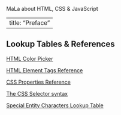 <!--source .venv/bin/activate-->
MaLa about HTML, CSS & JavaScript

---
title: "Preface"
---

## Lookup Tables & References {.unnumbered}

[HTML Color Picker](https://htmlcolorcodes.com/color-picker/)

[HTML Element Tags Reference](https://www.w3schools.com/tags/default.asp)

[CSS Properties Reference](https://www.w3schools.com/cssref/)

[The CSS Selector syntax](https://en.wikipedia.org/wiki/CSS)

[Special Entity Characters Lookup Table](https://html.spec.whatwg.org/multipage/named-characters.html)


